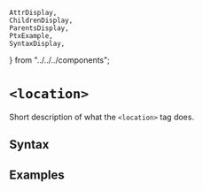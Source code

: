     AttrDisplay,
    ChildrenDisplay,
    ParentsDisplay,
    PtxExample,
    SyntaxDisplay,
} from "../../../components";

# `<location>`

Short description of what the `<location>` tag does.

## Syntax

<SyntaxDisplay name="location" />

## Examples

    
